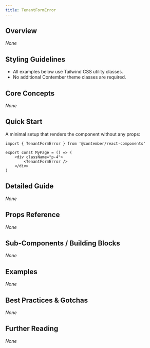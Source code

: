 ```yaml
---
title: TenantFormError
---
```


<!-- Edited by human: false -->
<!-- Examples count: 0 -->
<!-- Source examples: 0 -->
<!-- Playground examples: 0 -->
<!-- External examples: 0 -->
<!-- Import examples: 0 -->

## Overview
_None_

## Styling Guidelines
* All examples below use Tailwind CSS utility classes.  
* No additional Contember theme classes are required.

## Core Concepts
_None_

## Quick Start
A minimal setup that renders the component without any props:

```tsx
import { TenantFormError } from '@contember/react-components'

export const MyPage = () => (
	<div className="p-4">
		<TenantFormError />
	</div>
)
```

## Detailed Guide
_None_

## Props Reference
_None_

## Sub-Components / Building Blocks
_None_

## Examples
_None_

## Best Practices & Gotchas
_None_

## Further Reading
_None_

<!-- End of Generated Documentation -->
